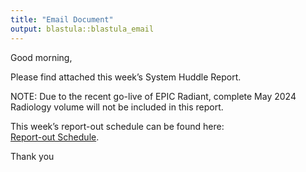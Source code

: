 ```yaml
---
title: "Email Document"
output: blastula::blastula_email
---
```


Good morning,
 
Please find attached this week’s System Huddle Report.

NOTE: Due to the recent go-live of EPIC Radiant, complete May 2024 Radiology volume will not be included in this report. 
 
This week's report-out schedule can be found here:  
[Report-out Schedule](https://mtsinai.sharepoint.com/:x:/r/sites/Downtown-StrategicIniatitives/Shared%20Documents/General/01.%20MSHS/PI/2023/MSHS%20Huddle/System%20Huddle%20Calendar.xlsx?d=w7a4bdb7fbf0c4e4a8391b83375b34076&csf=1&web=1&e=BOMwPZ).
 
Thank you 
